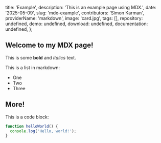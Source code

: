   title: 'Example',
  description: 'This is an example page using MDX.',
  date: '2025-05-09',
  slug: 'mdx-example',
  contributors: 'Simon Karman',
  providerName: 'markdown',
  image: 'card.jpg',
  tags: [],
  repository: undefined,
  demo: undefined,
  download: undefined,
  documentation: undefined,
};

## Welcome to my MDX page!

  This is some **bold** and _italics_ text.

  This is a list in markdown:

- One
- Two
- Three

<Counter />

## More!
This is a code block:

```javascript
function helloWorld() {
  console.log('Hello, world!');
}
```
